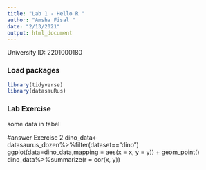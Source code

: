 ```yaml
---
title: "Lab 1 - Hello R "
author: "Amsha Fisal "
date: "2/13/2021"
output: html_document
---
```


University ID: 2201000180 

### Load packages

```r
library(tidyverse) 
library(datasauRus)
```


### Lab Exercise

some data in tabel

#answer Exercise 2
dino_data<-datasaurus_dozen%>%filter(dataset=="dino")
ggplot(data=dino_data,mapping = aes(x = x, y = y)) + geom_point()
 dino_data%>%summarize(r = cor(x, y))
